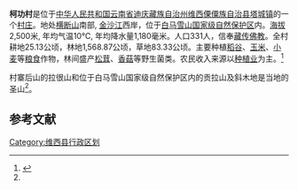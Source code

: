 '''柯功村'''是位于[[中华人民共和国|中华人民共和国]][[云南省|云南省]][[迪庆藏族自治州|迪庆藏族自治州]][[维西傈僳族自治县|维西傈僳族自治县]][[塔城镇|塔城镇]]的一个[[村庄|村庄]]。地处[[横断山|横断山]]南部, [[金沙江|金沙江]]西岸，位于[[白马雪山国家级自然保护区|白马雪山国家级自然保护区]]内。[[海拔|海拔]]2‚500米, 年均气温10℃, 年均降水量1‚180毫米。人口331人，信奉[[藏传佛教|藏传佛教]]。全村耕地25.13公顷，林地1‚568.87公顷，草地83.33公顷。主要种植[[稻谷|稻谷]]、[[玉米|玉米]]、[[小麦|小麦]]等[[粮食|粮食]]作物，林间盛产[[松茸|松茸]]、[[香菇|香菇]]等野生菌类。农民收入来源以[[种植业|种植业]]为主。<ref name="biods.2019081">{{cite journal |last1=Lixin |first1=Yang |last2=Shengji |first2=Pei |last3=Yu |first3=Zhang |title=Action research on Tibetan sacred nature sites (SNS) conservation in Tibetan community in NW Yunnan |journal=Biodiversity Science |date=2019-07-20 |volume=27 |issue=7 |pages=749 |doi=10.17520/biods.2019081}}</ref>

村寨后山的拉很山和位于白马雪山国家级自然保护区内的贡拉山及斜木地是当地的圣山<ref name="biods.2019081" />。

==参考文献==
{{reflist}}

[[Category:维西县行政区划|Category:维西县行政区划]]